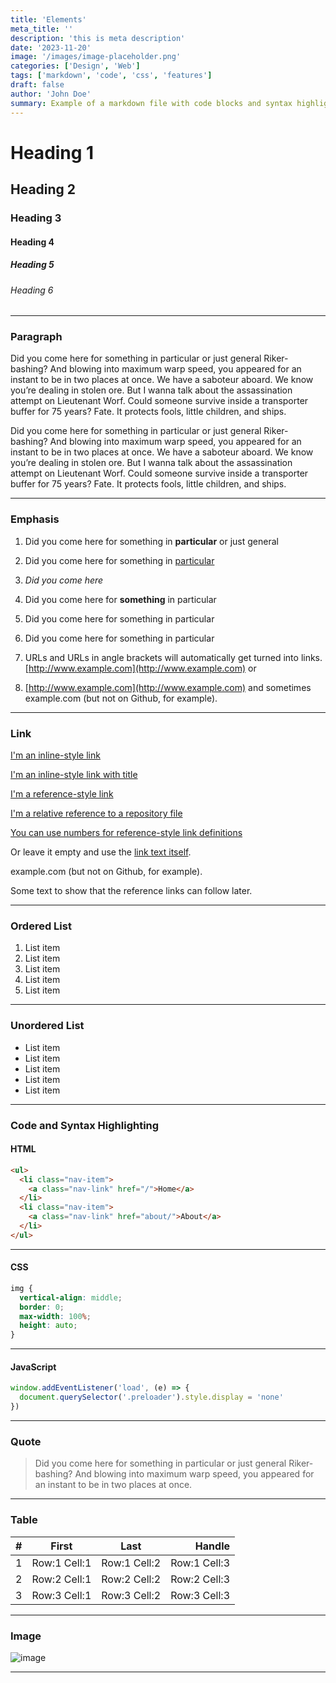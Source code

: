 ```yaml
---
title: 'Elements'
meta_title: ''
description: 'this is meta description'
date: '2023-11-20'
image: '/images/image-placeholder.png'
categories: ['Design', 'Web']
tags: ['markdown', 'code', 'css', 'features']
draft: false
author: 'John Doe'
summary: Example of a markdown file with code blocks and syntax highlighting
---
```


# Heading 1

## Heading 2

### Heading 3

#### Heading 4

##### Heading 5

###### Heading 6

---

### Paragraph

Did you come here for something in particular or just general Riker-bashing? And blowing into maximum warp speed, you appeared for an instant to be in two places at once. We have a saboteur aboard. We know you’re dealing in stolen ore. But I wanna talk about the assassination attempt on Lieutenant Worf. Could someone survive inside a transporter buffer for 75 years? Fate. It protects fools, little children, and ships.

Did you come here for something in particular or just general Riker-bashing? And blowing into maximum warp speed, you appeared for an instant to be in two places at once. We have a saboteur aboard. We know you’re dealing in stolen ore. But I wanna talk about the assassination attempt on Lieutenant Worf. Could someone survive inside a transporter buffer for 75 years? Fate. It protects fools, little children, and ships.

---

### Emphasis

1. Did you come here for something in **particular** or just general

2. Did you come here for something in <ins>particular</ins>

3. _Did you come here_

4. Did you come here for **something** in particular

5. Did you come here for something in particular

6. Did you come here for something in particular

7. URLs and URLs in angle brackets will automatically get turned into links. [http://www.example.com](http://www.example.com) or

8. [http://www.example.com](http://www.example.com) and sometimes example.com (but not on Github, for example).

---

### Link

[I'm an inline-style link](https://www.google.com)

[I'm an inline-style link with title](https://www.google.com "Google's Homepage")

[I'm a reference-style link][arbitrary case-insensitive reference text]

[I'm a relative reference to a repository file](../blob/master/LICENSE)

[You can use numbers for reference-style link definitions][1]

Or leave it empty and use the [link text itself].

example.com (but not on Github, for example).

Some text to show that the reference links can follow later.

[arbitrary case-insensitive reference text]: https://www.themefisher.com
[1]: https://gethugothemes.com
[link text itself]: https://www.getjekyllthemes.com

---

### Ordered List

1. List item
2. List item
3. List item
4. List item
5. List item

---

### Unordered List

- List item
- List item
- List item
- List item
- List item

---

### Code and Syntax Highlighting

#### HTML

```html
<ul>
  <li class="nav-item">
    <a class="nav-link" href="/">Home</a>
  </li>
  <li class="nav-item">
    <a class="nav-link" href="about/">About</a>
  </li>
</ul>
```

---

#### CSS

```css
img {
  vertical-align: middle;
  border: 0;
  max-width: 100%;
  height: auto;
}
```

---

#### JavaScript

```javascript
window.addEventListener('load', (e) => {
  document.querySelector('.preloader').style.display = 'none'
})
```

---

### Quote

> Did you come here for something in particular or just general Riker-bashing? And blowing into maximum warp speed, you appeared for an instant to be in two places at once.

---

### Table

| #   |    First     |     Last     |       Handle |
| :-- | :----------: | :----------: | -----------: |
| 1   | Row:1 Cell:1 | Row:1 Cell:2 | Row:1 Cell:3 |
| 2   | Row:2 Cell:1 | Row:2 Cell:2 | Row:2 Cell:3 |
| 3   | Row:3 Cell:1 | Row:3 Cell:2 | Row:3 Cell:3 |

---

### Image

![image](/images/image-placeholder.png)

---
